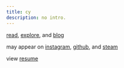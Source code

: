 ```yaml
---
title: cy
description: no intro.
---
```


[read](https://neodb.not.cy), [explore](https://www.are.na/might-bang/index), and [blog](/blog)

may appear on [instagram](https://find.cy.sb/instagram), [github](https://find.cy.sb/github), and [steam](https://find.cy.sb/steam)

view [resume](/resume.pdf)
